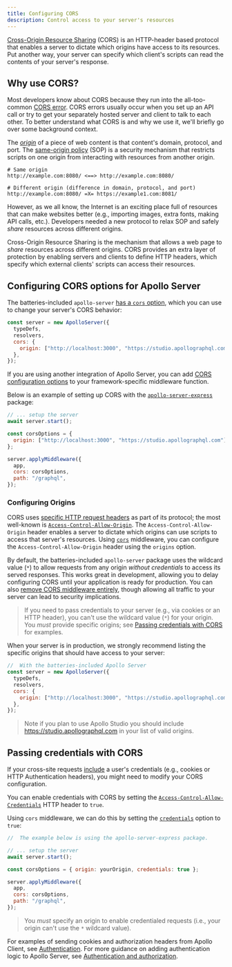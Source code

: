 ```yaml
---
title: Configuring CORS
description: Control access to your server's resources
---
```


[Cross-Origin Resource Sharing](https://developer.mozilla.org/en-US/docs/Web/HTTP/CORS) (CORS) is an HTTP-header based protocol that enables a server to dictate which origins have access to its resources. Put another way, your server can specify which client's scripts can read the contents of your server's response.

## Why use CORS?

Most developers know about CORS because they run into the all-too-common [CORS error](https://developer.mozilla.org/en-US/docs/Web/HTTP/CORS/Errors). CORS errors usually occur when you set up an API call or try to get your separately hosted server and client to talk to each other. To better understand what CORS is and why we use it, we'll briefly go over some background context.

The [_origin_](https://developer.mozilla.org/en-US/docs/Web/Security/Same-origin_policy#definition_of_an_origin) of a piece of web content is that content's domain, protocol, and port. The [same-origin policy](https://developer.mozilla.org/en-US/docs/Web/Security/Same-origin_policy) (SOP) is a security mechanism that restricts scripts on one origin from interacting with resources from another origin.

```none
# Same origin
http://example.com:8080/ <==> http://example.com:8080/

# Different origin (difference in domain, protocol, and port)
http://example.com:8080/ =X= https://example1.com:8081/
```

However, as we all know, the Internet is an exciting place full of resources that can make websites better (e.g., importing images, extra fonts, making API calls, etc.).  Developers needed a new protocol to relax SOP and safely _share_ resources across different origins.

Cross-Origin Resource Sharing is the mechanism that allows a web page to  _share_ resources across different origins. CORS provides an extra layer of protection by enabling servers and clients to define HTTP headers, which specify which external clients' scripts can access their resources.

## Configuring CORS options for Apollo Server

The batteries-included `apollo-server` [has a `cors` option](../api/apollo-server/#cors), which you can use to change your server's CORS behavior:

```js
const server = new ApolloServer({
  typeDefs,
  resolvers,
  cors: {
    origin: ["http://localhost:3000", "https://studio.apollographql.com"]
  },
});
```

If you are using another integration of Apollo Server, you can add [CORS configuration options](../api/apollo-server/#cors-1) to your framework-specific middleware function.

Below is an example of setting up CORS with the [`apollo-server-express`](../integrations/middleware#swapping-out-apollo-server) package:

```js
// ... setup the server
await server.start();

const corsOptions = {
  origin: ["http://localhost:3000", "https://studio.apollographql.com"]
};

server.applyMiddleware({
  app,
  cors: corsOptions,
  path: "/graphql",
});
```

### Configuring Origins

CORS uses [specific HTTP request headers](https://developer.mozilla.org/en-US/docs/Web/HTTP/CORS#the_http_response_headers) as part of its protocol; the most well-known is [`Access-Control-Allow-Origin`](https://developer.mozilla.org/en-US/docs/Web/HTTP/Headers/Access-Control-Allow-Origin). The `Access-Control-Allow-Origin` header enables a server to dictate which origins can use scripts to access that server's resources. Using [`cors`](https://github.com/expressjs/cors#configuration-options) middleware, you can configure the `Access-Control-Allow-Origin` header using the `origins` option.

By default, the batteries-included `apollo-server` package uses the wildcard value (`*`) to allow requests from any origin _without credentials_ to access its served responses. This works great in development, allowing you to delay configuring CORS until your application is ready for production. You can also [remove CORS middleware entirely](../api/apollo-server#cors), though allowing all traffic to your server can lead to security implications.

> If you need to pass credentials to your server (e.g., via cookies or an HTTP header), you can't use the wildcard value (`*`) for your origin. You _must_ provide specific origins; see [Passing credentials with CORS](#passing-credentials-with-cors) for examples.

When your server is in production, we strongly recommend listing the specific origins that should have access to your server:

```js
//  With the batteries-included Apollo Server
const server = new ApolloServer({
  typeDefs,
  resolvers,
  cors: {
    origin: ["http://localhost:3000", "https://studio.apollographql.com"]
  },
});
```

> Note if you plan to use Apollo Studio you should include https://studio.apollographql.com in your list of valid origins.

## Passing credentials with CORS

If your cross-site requests [include](https://developer.mozilla.org/en-US/docs/Web/API/Request/credentials) a user's credentials (e.g., cookies or HTTP Authentication headers), you might need to modify your CORS configuration.

You can enable credentials with CORS by setting the [`Access-Control-Allow-Credentials`](https://developer.mozilla.org/en-US/docs/Web/HTTP/Headers/Access-Control-Allow-Credentials) HTTP header to `true`.

Using `cors` middleware, we can do this by setting the [`credentials`](https://github.com/expressjs/cors#configuration-options) option to `true`:

```js
//  The example below is using the apollo-server-express package.

// ... setup the server
await server.start();

const corsOptions = { origin: yourOrigin, credentials: true };

server.applyMiddleware({
  app,
  cors: corsOptions,
  path: "/graphql",
});
```

> You *must* specify an origin to enable credentialed requests (i.e., your origin can't use the `*` wildcard value).

For examples of sending cookies and authorization headers from Apollo Client, see [Authentication](../react/networking/authentication/). For more guidance on adding authentication logic to Apollo Server, see [Authentication and authorization](./authentication).

